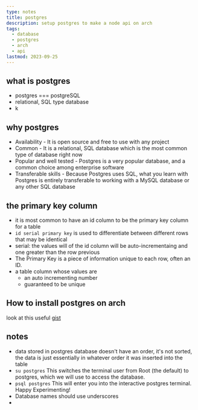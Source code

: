 ```yaml
---
type: notes
title: postgres
description: setup postgres to make a node api on arch
tags:
  - database
  - postgres
  - arch
  - api
lastmod: 2023-09-25
---
```


## what is postgres

- postgres === postgreSQL
- relational, SQL type database
- k

## why postgres

- Availability - It is open source and free to use with any project
- Common - It is a relational, SQL database which is the most common type of database right now
- Popular and well tested - Postgres is a very popular database, and a common choice among enterprise software
- Transferable skills - Because Postgres uses SQL, what you learn with Postgres is entirely transferable to working with a MySQL database or any other SQL database

## the primary key column

- it is most common to have an id column to be the primary key column for a table
- `id serial primary key` is used to differentiate between different rows that may be identical
- serial: the values will of the id column will be auto-incrementaing and one greater than the row previous
- The Primary Key is a piece of information unique to each row, often an ID.
- a table column whose values are
  - an auto incrementing number
  - guaranteed to be unique

## How to install postgres on arch

look at this useful [gist](https://gist.github.com/NickMcSweeney/3444ce99209ee9bd9393ae6ab48599d8)

## notes

- data stored in postgres database doesn't have an order, it's not sorted, the data is just essentially in whatever order it was inserted into the table
- `su postgres` This switches the terminal user from Root (the default) to postgres, which we will use to access the database.
- `psql postgres` This will enter you into the interactive postgres terminal. Happy Experimenting!
- Database names should use underscores
-
